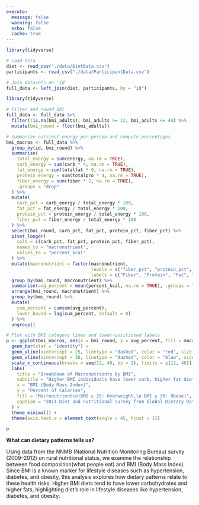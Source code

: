 ```yaml
---
execute:
  message: false
  warning: false
  echo: false
  cache: true
---
```




```r
library(tidyverse)

# Load data
diet <- read_csv("./data/DietData.csv")
participants <- read_csv("./data/ParticipantData.csv")

# Join datasets on 'id'
full_data <- left_join(diet, participants, by = "id")


```

 
```r
library(tidyverse)

# Filter and round BMI
full_data <- full_data %>%
  filter(!is.na(bmi_adults), bmi_adults >= 12, bmi_adults <= 40) %>%
  mutate(bmi_round = floor(bmi_adults))

# Summarize nutrient energy per person and compute percentages
bmi_macros <- full_data %>%
  group_by(id, bmi_round) %>%
  summarise(
    total_energy = sum(energy, na.rm = TRUE),
    carb_energy = sum(carb * 4, na.rm = TRUE),
    fat_energy = sum(totalfat * 9, na.rm = TRUE),
    protein_energy = sum(totalpro * 4, na.rm = TRUE),
    fiber_energy = sum(fiber * 2, na.rm = TRUE),
    .groups = "drop"
  ) %>%
  mutate(
    carb_pct = carb_energy / total_energy * 100,
    fat_pct = fat_energy / total_energy * 100,
    protein_pct = protein_energy / total_energy * 100,
    fiber_pct = fiber_energy / total_energy * 100
  ) %>%
  select(bmi_round, carb_pct, fat_pct, protein_pct, fiber_pct) %>%
  pivot_longer(
    cols = c(carb_pct, fat_pct, protein_pct, fiber_pct),
    names_to = "macronutrient",
    values_to = "percent_kcal"
  ) %>%
  mutate(macronutrient = factor(macronutrient,
                                levels = c("fiber_pct", "protein_pct", "fat_pct", "carb_pct"),
                                labels = c("Fiber", "Protein", "Fat", "Carbohydrate"))) %>%
  group_by(bmi_round, macronutrient) %>%
  summarise(avg_percent = mean(percent_kcal, na.rm = TRUE), .groups = "drop") %>%
  arrange(bmi_round, macronutrient) %>%
  group_by(bmi_round) %>%
  mutate(
    cum_percent = cumsum(avg_percent),
    lower_bound = lag(cum_percent, default = 0)
  ) %>%
  ungroup()

# Plot with BMI category lines and lower-positioned labels
p <- ggplot(bmi_macros, aes(x = bmi_round, y = avg_percent, fill = macronutrient)) +
  geom_bar(stat = "identity") +
  geom_vline(xintercept = 25, linetype = "dashed", color = "red", size = 0.8) +
  geom_vline(xintercept = 30, linetype = "dashed", color = "blue", size = 0.8) +
  scale_x_continuous(breaks = seq(12, 40, by = 2), limits = c(12, 40)) +
  labs(
    title = "Breakdown of Macronutrients by BMI",
    subtitle = "Higher BMI individuals have lower carb, higher fat diets",
    x = "BMI (Body Mass Index)",
    y = "Percent of Calories",
    fill = "Macronutrient\n(BMI ≥ 25: Overweight,\n BMI ≥ 30: Obese)",
    caption = "2011 Diet and nutritional survey from Global Dietary Database"
  ) +
  theme_minimal() +
  theme(axis.text.x = element_text(angle = 45, hjust = 1))

p

```

**What can dietary patterns tells us? **

Using data from the NNMB (National Nutrition Monitoring Bureau) survey (2009–2012) on rural nutritional status, we examine the relationship between food composition(what people eat) and BMI (Body Mass Index). Since BMI is a known marker for lifestyle diseases such as hypertension, diabetes, and obesity, this analysis explores how dietary patterns relate to these health risks. Higher BMI diets tend to have lower carbohydrates and higher fats, highlighting diet’s role in lifestyle diseases like hypertension, diabetes, and obesity.

<!--How do dietary patterns influence health and disease? Using data from NNMB survey collected from 2009 - 2012 for nutritional status of rural population,  we seek to examine the relationship between diet and prelevance of lifestyle diseases among adults. Diet patterns impact health and can pay a major role in life-style diseases like blood-pressue, diabetes and obesity. -->
